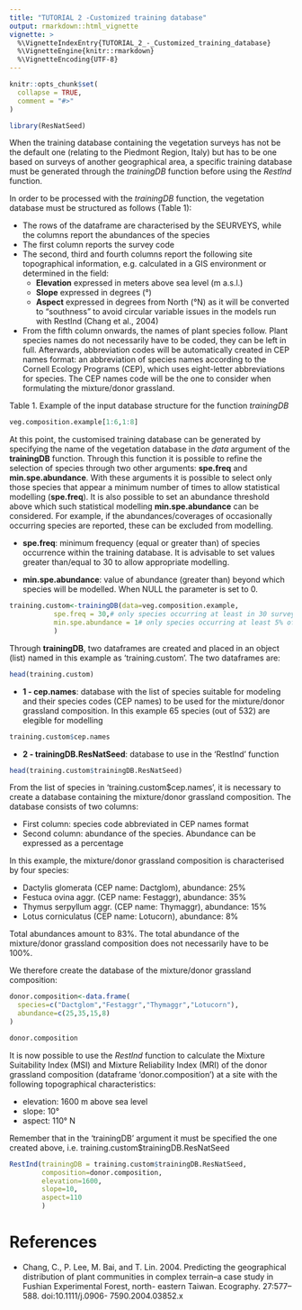 ```yaml
---
title: "TUTORIAL 2 -Customized training database"
output: rmarkdown::html_vignette
vignette: >
  %\VignetteIndexEntry{TUTORIAL_2_-_Customized_training_database}
  %\VignetteEngine{knitr::rmarkdown}
  %\VignetteEncoding{UTF-8}
---
```


```r
knitr::opts_chunk$set(
  collapse = TRUE,
  comment = "#>"
)
```

```r
library(ResNatSeed)
```


When the training database containing the vegetation surveys has not be the default one (relating to the Piedmont Region, Italy) but has to be one based on surveys of another geographical area, a specific training database must be generated through the *trainingDB* function before using the *RestInd* function.

In order to be processed with the *trainingDB* function, the vegetation database must be structured as follows (Table 1):

* The rows of the dataframe are characterised by the SEURVEYS, while the columns report the abundances of the species
* The first column reports the survey code
* The second, third and fourth columns report the following site topographical information, e.g. calculated in a GIS environment or determined in the field:
  * **Elevation** expressed in meters above sea level (m a.s.l.)
  * **Slope** expressed in degrees (°)
  * **Aspect** expressed in degrees from North (°N) as it will be converted to "southness" to avoid circular variable issues in the models run with RestInd (Chang et al., 2004)
* From the fifth column onwards, the names of plant species follow. Plant species names do not necessarily have to be coded, they can be left in full. Afterwards, abbreviation codes will be automatically created in CEP names format: an abbreviation of species names according to the Cornell Ecology Programs (CEP), which uses eight-letter abbreviations for species. The CEP names code will be the one to consider when formulating the mixture/donor grassland.

Table 1. Example of the input database structure for the function *trainingDB*
```r
veg.composition.example[1:6,1:8]
```

At this point, the customised training database can be generated by specifying the name of the vegetation database in the *data* argument of the **trainingDB** function. Through this function it is possible to refine the selection of species through two other arguments: **spe.freq** and **min.spe.abundance**. With these arguments it is possible to select only those species that appear a minimum number of times to allow statistical modelling (**spe.freq**). It is also possible to set an abundance threshold above which such statistical modelling **min.spe.abundance** can be considered. For example, if the abundances/coverages of occasionally occurring species are reported, these can be excluded from modelling.

* **spe.freq**: minimum frequency (equal or greater than) of species occurrence within the training database. It is advisable to set values greater than/equal to 30 to allow appropriate modelling.

* **min.spe.abundance**: value of abundance (greater than) beyond which species will be modelled. When NULL the parameter is set to 0.


```r
training.custom<-trainingDB(data=veg.composition.example,
           spe.freq = 30,# only species occurring at least in 30 surveys will be retained
           min.spe.abundance = 1# only species occurring at least 5% of relative abundance will be retained
           )

```

Through **trainingDB**, two dataframes are created and placed in an object (list) named in this example as 'training.custom'. The two dataframes are:

```r
head(training.custom)
```


* **1 - cep.names**: database with the list of species suitable for modeling and their species codes (CEP names) to be used for the mixture/donor grassland composition. In this example 65 species (out of 532) are elegible for modelling 

```r
training.custom$cep.names
```


* **2 - trainingDB.ResNatSeed**: database to use in the 'RestInd' function

```r
head(training.custom$trainingDB.ResNatSeed)
```

From the list of species in 'training.custom$cep.names', it is necessary to create a database containing the mixture/donor grassland composition. The database consists of two columns:

* First column: species code abbreviated in CEP names format
* Second column: abundance of the species. Abundance can be expressed as a percentage

In this example, the mixture/donor grassland composition is characterised by four species: 

* Dactylis glomerata (CEP name: Dactglom), abundance: 25%
* Festuca ovina aggr. (CEP name: Festaggr), abundance: 35%
* Thymus serpyllum aggr. (CEP name: Thymaggr), abundance: 15%
* Lotus corniculatus (CEP name: Lotucorn), abundance: 8%

Total abundances amount to 83%. The total abundance of the mixture/donor grassland composition does not necessarily have to be 100%. 

We therefore create the database of the mixture/donor grassland composition:

```r
donor.composition<-data.frame(
  species=c("Dactglom","Festaggr","Thymaggr","Lotucorn"),
  abundance=c(25,35,15,8)
)

donor.composition
```


It is now possible to use the *RestInd* function to calculate the Mixture Suitability Index (MSI) and Mixture Reliability Index (MRI) of the donor grassland composition (dataframe 'donor.composition') at a site with the following topographical characteristics:

* elevation: 1600 m above sea level
* slope: 10°
* aspect: 110° N

Remember that in the 'trainingDB' argument it must be specified the one created above, i.e. training.custom$trainingDB.ResNatSeed

```r
RestInd(trainingDB = training.custom$trainingDB.ResNatSeed, 
        composition=donor.composition,  
        elevation=1600, 
        slope=10, 
        aspect=110
        )
```
  


# References

* Chang, C., P. Lee, M. Bai, and T. Lin. 2004. Predicting the geographical distribution of plant communities in complex terrain–a case study in Fushian Experimental Forest, north- eastern Taiwan. Ecography. 27:577–588. doi:10.1111/j.0906- 7590.2004.03852.x

